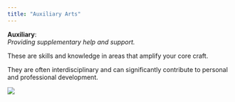 ```yaml
---
title: "Auxiliary Arts"
---
```


**Auxiliary**:  
*Providing supplementary help and support.*

These are skills and knowledge in areas that amplify your core craft.

They are often interdisciplinary and can significantly contribute to personal and professional development.

![](./images/index_aux.png)
